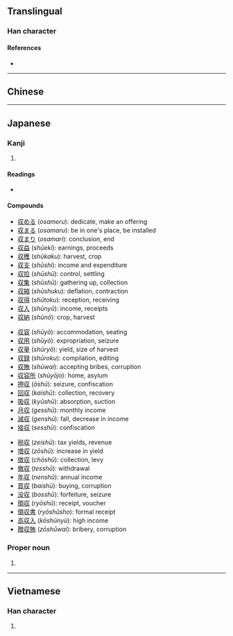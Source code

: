 {{character info/new}}
{{also|收}}
==Translingual==
{{ja-forms|収|[[收]]|[[收]]}}

===Han character===
{{Han char|rn=29|rad=又|as=02|sn=4|four=|canj=VLE|ids=⿰丩又}}

====References====
* {{Han ref|kx=0165.210|dkj=03128|dj=0376.010|hdz=10393.030|uh=53CE|ud=21454}}

----

==Chinese==
{{zh-see|收|v}}

----

==Japanese==
{{ja-kanji forms|収|收}}

===Kanji===
{{ja-kanji|grade=6|rs=又02|kyu=收}}

# {{defn|lang=ja|sort=又02}}

====Readings====
* {{ja-readings|goon=[[す]] (su)|kanon=[[しゅう]] (shū)|kun=[[おさめる]] ([[収める]], osameru), [[おさまる]] ([[収まる]], osamaru)|nanori=[[おさむ]] (osamu), [[のぶ]] (nobu), [[かず]] (kazu)}}

====Compounds====
{{der-top3|Compounds}}
* [[収める]] (''osameru''): dedicate, make an offering
* [[収まる]] (''osamaru''): be in one's place, be installed
* [[収まり]] (''osamari''): conclusion, end
* [[収益]] (''shūeki''): earnings, proceeds
* [[収穫]] (''shūkaku''): harvest, crop
* [[収支]] (''shūshi''): income and expenditure
* [[収拾]] (''shūshū''): control, settling
* [[収集]] (''shūshū''): gathering up, collection
* [[収縮]] (''shūshuku''): deflation, contraction
* [[収得]] (''shūtoku''): reception, receiving
* [[収入]] (''shūnyū''): income, receipts
* [[収納]] (''shūnō''): crop, harvest
{{der-mid3}}
* [[収容]] (''shūyō''): accommodation, seating
* [[収用]] (''shūyō''): expropriation, seizure
* [[収量]] (''shūryō''): yield, size of harvest
* [[収録]] (''shūroku''): compilation, editing
* [[収賄]] (''shūwai''): accepting bribes, corruption
* [[収容所]] (''shūyōjo''): home, asylum
* [[押収]] (''ōshū''): seizure, confiscation
* [[回収]] (''kaishū''): collection, recovery
* [[吸収]] (''kyūshū''): absorption, suction
* [[月収]] (''gesshū''): monthly income
* [[減収]] (''genshū''): fall, decrease in income
* [[接収]] (''sesshū''): confiscation
{{der-mid3}}
* [[税収]] (''zeishū''): tax yields, revenue
* [[増収]] (''zōshū''): increase in yield
* [[徴収]] (''chōshū''): collection, levy
* [[撤収]] (''tesshū''): withdrawal
* [[年収]] (''nenshū''): annual income
* [[買収]] (''baishū''): buying, corruption
* [[没収]] (''bosshū''): forfeiture, seizure
* [[領収]] (''ryōshū''): receipt, voucher
* [[領収書]] (''ryōshūsho''): formal receipt
* [[高収入]] (''kōshūnyū''): high income
* [[贈収賄]] (''zōshūwai''): bribery, corruption
{{der-bottom}}

===Proper noun===
{{ja-pos|おさむ|proper}}

# {{given name|male|lang=ja|sort=おさむ}}

----

==Vietnamese==

===Han character===
{{vi-hantu|[[thu]]|rs=又02}}

# {{defn|lang=vi|sort=又02}}